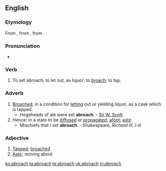 ==English==

===Etymology===
From {{etyl|enm}} {{term |abroche|lang=enm}}, from {{etyl|roa-grn}}, from {{etyl|fro}} {{term|abroche||to spigot|lang=fro}}. {{prefix|a|broach}}

===Pronunciation===
* {{a|US}} {{IPA|/əˈbɹoʊt͡ʃ/}}

===Verb===
{{en-verb|abroach|es}}

# {{context|transitive|obsolete}} To set abroach; to let out, as liquor; to [[broach]]; to tap.

===Adverb===
{{en-adv|-}}
# [[broach|Broached]]; in a condition for [[letting]] out or yielding liquor, as a cask which is tapped.
#* Hogsheads of ale were set '''abroach'''. - [[w:Sir W. Scott|Sir W. Scott]]
# Hence: in a state to be [[diffused]] or [[propagated]]; [[afoot]]; [[astir]].
#* Mischiefs that I set '''abroach'''. - Shakespeare, ''Richard III, I-iii''

===Adjective===
{{en-adj|-}}
# [[tapped|Tapped]]; [[broached]]
# [[astir|Astir]]; moving about

[[ko:abroach]]
[[ta:abroach]]
[[te:abroach]]
[[uk:abroach]]
[[vi:abroach]]